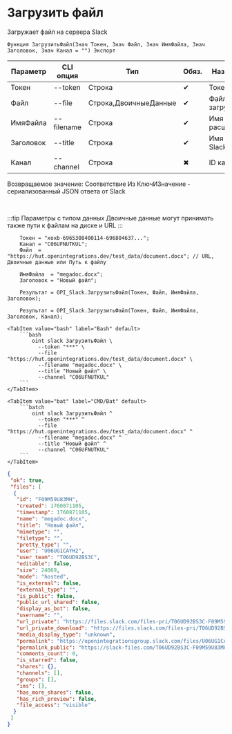 ﻿---
sidebar_position: 2
description: Загрузить файл и другие функции для работы с Slack в Открытом пакете интеграций - бесплатной open-source библиотеке интеграций для 1С:Предприятие 8, OneScript и CLI
keywords: [1C, 1С, 1С:Предприятие, 1С:Предприятие 8.3, API, Интеграция, Сервисы, Обмен, OneScript, CLI, Slack]
---


# Загрузить файл
 Загружает файл на сервера Slack



`Функция ЗагрузитьФайл(Знач Токен, Знач Файл, Знач ИмяФайла, Знач Заголовок, Знач Канал = "") Экспорт`

  | Параметр | CLI опция | Тип | Обяз. | Назначение |
  |-|-|-|-|-|
  | Токен | --token | Строка | &#x2714; | Токен бота |
  | Файл | --file | Строка,ДвоичныеДанные | &#x2714; | Файл для загрузки |
  | ИмяФайла | --filename | Строка | &#x2714; | Имя файла с расширением |
  | Заголовок | --title | Строка | &#x2714; | Имя файла в Slack |
  | Канал | --channel | Строка | &#x2716; | ID канала |

  
  Возвращаемое значение:   Соответствие Из КлючИЗначение - сериализованный JSON ответа от Slack

<br/>

:::tip
Параметры с типом данных Двоичные данные могут принимать также пути к файлам на диске и URL
:::
<br/>


```bsl title="Пример использования для 1С:Предприятие/OneScript"
    Токен = "xoxb-6965308400114-696804637...";
    Канал = "C06UFNUTKUL";
    Файл  = "https://hut.openintegrations.dev/test_data/document.docx"; // URL, Двоичные данные или Путь к файлу

    ИмяФайла  = "megadoc.docx";
    Заголовок = "Новый файл";

    Результат = OPI_Slack.ЗагрузитьФайл(Токен, Файл, ИмяФайла, Заголовок);

    Результат = OPI_Slack.ЗагрузитьФайл(Токен, Файл, ИмяФайла, Заголовок, Канал);
```
    

 <Tabs>
  
    <TabItem value="bash" label="Bash" default>
        ```bash
            oint slack ЗагрузитьФайл \
              --token "***" \
              --file "https://hut.openintegrations.dev/test_data/document.docx" \
              --filename "megadoc.docx" \
              --title "Новый файл" \
              --channel "C06UFNUTKUL"
        ```
    </TabItem>
  
    <TabItem value="bat" label="CMD/Bat" default>
        ```batch
            oint slack ЗагрузитьФайл ^
              --token "***" ^
              --file "https://hut.openintegrations.dev/test_data/document.docx" ^
              --filename "megadoc.docx" ^
              --title "Новый файл" ^
              --channel "C06UFNUTKUL"
        ```
    </TabItem>
</Tabs>


```json title="Результат"
{
 "ok": true,
 "files": [
  {
   "id": "F09M59U83MH",
   "created": 1760871105,
   "timestamp": 1760871105,
   "name": "megadoc.docx",
   "title": "Новый файл",
   "mimetype": "",
   "filetype": "",
   "pretty_type": "",
   "user": "U06UG1CAYH2",
   "user_team": "T06UD92BS3C",
   "editable": false,
   "size": 24069,
   "mode": "hosted",
   "is_external": false,
   "external_type": "",
   "is_public": false,
   "public_url_shared": false,
   "display_as_bot": false,
   "username": "",
   "url_private": "https://files.slack.com/files-pri/T06UD92BS3C-F09M59U83MH/megadoc.docx",
   "url_private_download": "https://files.slack.com/files-pri/T06UD92BS3C-F09M59U83MH/download/megadoc.docx",
   "media_display_type": "unknown",
   "permalink": "https://openintegrationsgroup.slack.com/files/U06UG1CAYH2/F09M59U83MH/megadoc.docx",
   "permalink_public": "https://slack-files.com/T06UD92BS3C-F09M59U83MH-7adda58b1e",
   "comments_count": 0,
   "is_starred": false,
   "shares": {},
   "channels": [],
   "groups": [],
   "ims": [],
   "has_more_shares": false,
   "has_rich_preview": false,
   "file_access": "visible"
  }
 ]
}
```
